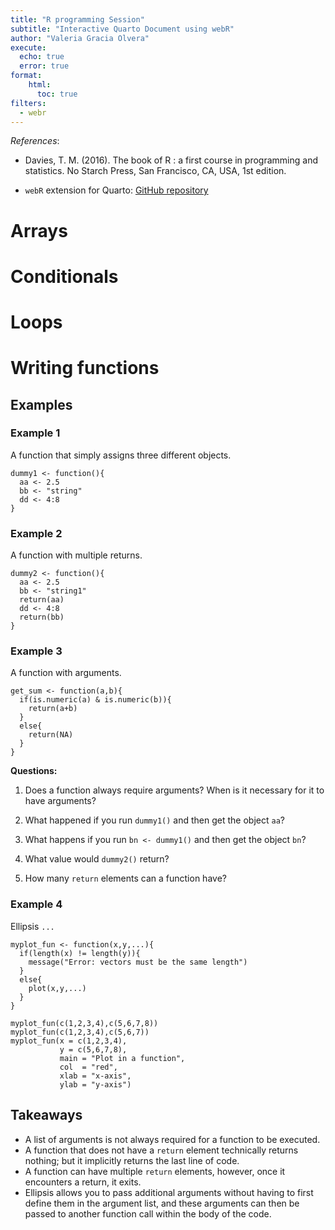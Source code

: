 ```yaml
---
title: "R programming Session"
subtitle: "Interactive Quarto Document using webR"
author: "Valeria Gracia Olvera"
execute:
  echo: true
  error: true
format:
    html: 
      toc: true
filters:
  - webr
---
```


*References*:

-   Davies, T. M. (2016). The book of R : a first course in programming and statistics. No Starch Press, San Francisco, CA, USA, 1st edition.

-   `webR` extension for Quarto: [GitHub repository](https://github.com/coatless/quarto-webr)

# Arrays

# Conditionals

# Loops

# Writing functions

## Examples

### Example 1

A function that simply assigns three different objects.

```webr-r
dummy1 <- function(){
  aa <- 2.5
  bb <- "string"
  dd <- 4:8
}
```

### Example 2

A function with multiple returns.

```webr-r
dummy2 <- function(){
  aa <- 2.5
  bb <- "string1"
  return(aa)
  dd <- 4:8
  return(bb)
}
```

### Example 3

A function with arguments.

```webr-r
get_sum <- function(a,b){
  if(is.numeric(a) & is.numeric(b)){
    return(a+b)
  }
  else{
    return(NA)
  }
}
```

**Questions:**

1.  Does a function always require arguments? When is it necessary for it to have arguments?

2.  What happened if you run `dummy1()` and then get the object `aa`?

3.  What happens if you run `bn <- dummy1()` and then get the object `bn`?

4.  What value would `dummy2()` return?

5.  How many `return` elements can a function have?

### Example 4

Ellipsis `...`

```webr-r
myplot_fun <- function(x,y,...){
  if(length(x) != length(y)){
    message("Error: vectors must be the same length")
  }
  else{
    plot(x,y,...)
  }
}

myplot_fun(c(1,2,3,4),c(5,6,7,8))
myplot_fun(c(1,2,3,4),c(5,6,7))
myplot_fun(x = c(1,2,3,4), 
           y = c(5,6,7,8),
           main = "Plot in a function",
           col  = "red",
           xlab = "x-axis",
           ylab = "y-axis")
```

## Takeaways

-   A list of arguments is not always required for a function to be executed.
-   A function that does not have a `return` element technically returns nothing; but it implicitly returns the last line of code.
-   A function can have multiple `return` elements, however, once it encounters a return, it exits.
-   Ellipsis allows you to pass additional arguments without having to first define them in the argument list, and these arguments can then be passed to another function call within the body of the code.
